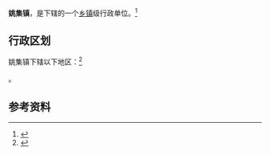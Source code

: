 {{中国乡级行政区|32/03/24/113/000}}

'''姚集镇'''，是{{PRC admin/fullname|32/03/24/113/000|3}}下辖的一个[[乡镇|乡镇]]级行政单位。<ref>{{PRC admin/ref sgc|{{PRC admin/parent|32/03/24/113/000}}}}</ref>

== 行政区划 ==

姚集镇下辖以下地区：<ref>{{PRC admin/ref sgc|32/03/24/113/000}}</ref>

{{PRC admin/children|32/03/24/113/000}}。

== 参考资料 ==

{{reflist}}

{{行政区划小作品}}
{{PRC admin/navcat|32/03/24/113/000}}